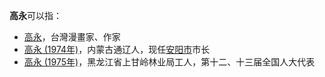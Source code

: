 '''高永'''可以指：
* [[高永|高永]]，台灣漫畫家、作家
* [[高永_(1974年)|高永 (1974年)]]，内蒙古通辽人，现任[[安阳市|安阳市]]市长
* [[高永_(1975年)|高永 (1975年)]]，黑龙江省上甘岭林业局工人，第十二、十三届全国人大代表 

{{disambig}}